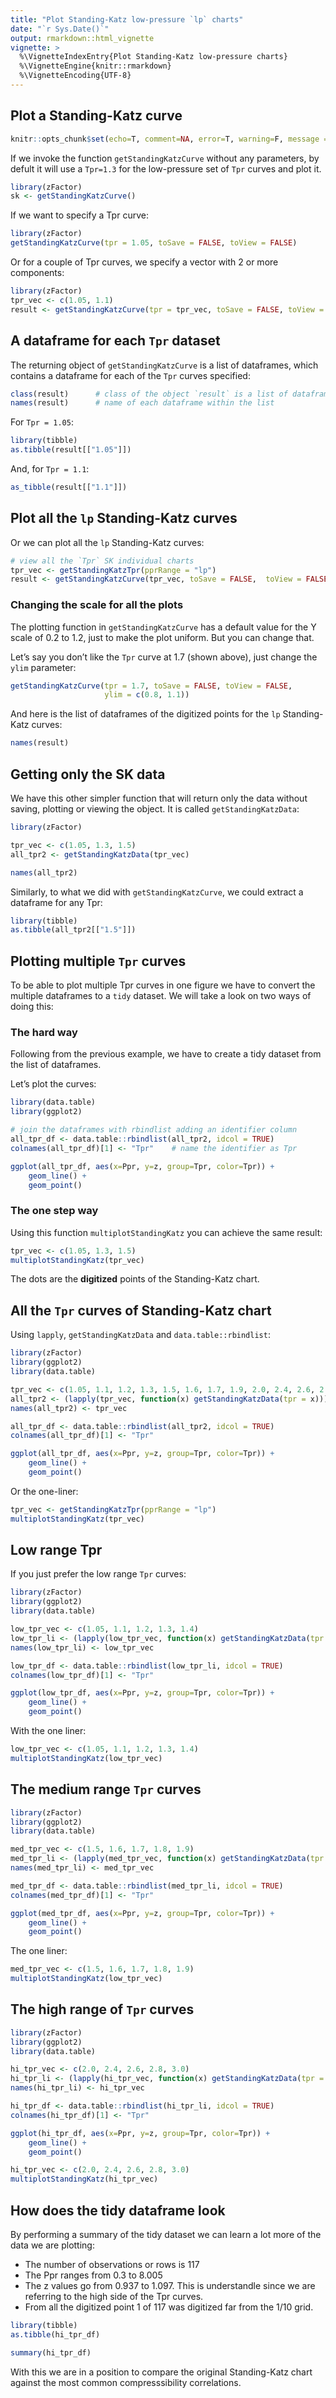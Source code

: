 ```yaml
---
title: "Plot Standing-Katz low-pressure `lp` charts"
date: "`r Sys.Date()`"
output: rmarkdown::html_vignette
vignette: >
  %\VignetteIndexEntry{Plot Standing-Katz low-pressure charts}
  %\VignetteEngine{knitr::rmarkdown}
  %\VignetteEncoding{UTF-8}
---
```


## Plot a Standing-Katz curve

```r
knitr::opts_chunk$set(echo=T, comment=NA, error=T, warning=F, message = F, fig.align = 'center', results = "hold")
```


If we invoke the function `getStandingKatzCurve` without any parameters, by defult it will use a `Tpr=1.3` for the low-pressure set of `Tpr` curves and plot it.

```r
library(zFactor)
sk <- getStandingKatzCurve()
```


If we want to specify a Tpr curve:

```r
library(zFactor)
getStandingKatzCurve(tpr = 1.05, toSave = FALSE, toView = FALSE)
```


Or for a couple of Tpr curves, we specify a vector with 2 or more components:
```r
library(zFactor)
tpr_vec <- c(1.05, 1.1)
result <- getStandingKatzCurve(tpr = tpr_vec, toSave = FALSE, toView = FALSE)
```


## A dataframe for each `Tpr` dataset
The returning object of `getStandingKatzCurve` is a list of dataframes, which contains a dataframe for each of the `Tpr` curves specified:

```r
class(result)      # class of the object `result` is a list of dataframes
names(result)      # name of each dataframe within the list
```

For `Tpr = 1.05`:

```r
library(tibble)
as.tibble(result[["1.05"]])
```

And, for `Tpr = 1.1`:

```r
as_tibble(result[["1.1"]])
```


## Plot all the `lp` Standing-Katz curves
Or we can plot all the `lp` Standing-Katz curves:

```r
# view all the `Tpr` SK individual charts
tpr_vec <- getStandingKatzTpr(pprRange = "lp")
result <- getStandingKatzCurve(tpr_vec, toSave = FALSE,  toView = FALSE)
```

### Changing the scale for all the plots
The plotting function in `getStandingKatzCurve` has a default value for the Y scale of 0.2 to 1.2, just to make the plot uniform. But you can change that. 

Let's say you don't like the `Tpr` curve at 1.7 (shown above), just change the `ylim ` parameter:

```r
getStandingKatzCurve(tpr = 1.7, toSave = FALSE, toView = FALSE, 
                     ylim = c(0.8, 1.1))
```


And here is the list of dataframes of the digitized points for the `lp` Standing-Katz curves:

```r
names(result)
```


## Getting only the SK data
We have this other simpler function that will return only the data without saving, plotting or viewing the object. It is called `getStandingKatzData`:

```r
library(zFactor)

tpr_vec <- c(1.05, 1.3, 1.5)
all_tpr2 <- getStandingKatzData(tpr_vec)

names(all_tpr2)
```

Similarly, to what we did with `getStandingKatzCurve`, we could extract a dataframe for any Tpr:

```r
library(tibble)
as.tibble(all_tpr2[["1.5"]])
```

## Plotting multiple `Tpr` curves
To be able to plot multiple Tpr curves in one figure we have to convert the multiple dataframes to a `tidy` dataset. We will take a look on two ways of doing this:

### The hard way
Following from the previous example, we have to create a tidy dataset from the list of dataframes.

Let's plot the curves:

```r
library(data.table)
library(ggplot2)

# join the dataframes with rbindlist adding an identifier column
all_tpr_df <- data.table::rbindlist(all_tpr2, idcol = TRUE)
colnames(all_tpr_df)[1] <- "Tpr"    # name the identifier as Tpr

ggplot(all_tpr_df, aes(x=Ppr, y=z, group=Tpr, color=Tpr)) + 
    geom_line() +
    geom_point()
```


### The one step way
Using this function `multiplotStandingKatz` you can achieve the same result:


```r
tpr_vec <- c(1.05, 1.3, 1.5)
multiplotStandingKatz(tpr_vec)
```


The dots are the **digitized** points of the Standing-Katz chart.


## All the `Tpr` curves of Standing-Katz chart
Using `lapply`, `getStandingKatzData` and `data.table::rbindlist`:

```r
library(zFactor)
library(ggplot2)
library(data.table)

tpr_vec <- c(1.05, 1.1, 1.2, 1.3, 1.5, 1.6, 1.7, 1.9, 2.0, 2.4, 2.6, 2.8, 3.0)
all_tpr2 <- (lapply(tpr_vec, function(x) getStandingKatzData(tpr = x)))
names(all_tpr2) <- tpr_vec

all_tpr_df <- data.table::rbindlist(all_tpr2, idcol = TRUE)
colnames(all_tpr_df)[1] <- "Tpr"

ggplot(all_tpr_df, aes(x=Ppr, y=z, group=Tpr, color=Tpr)) + 
    geom_line() +
    geom_point()
```


Or the one-liner:
```r
tpr_vec <- getStandingKatzTpr(pprRange = "lp")
multiplotStandingKatz(tpr_vec)
```


## Low range Tpr
If you just prefer the low range `Tpr` curves:

```r
library(zFactor)
library(ggplot2)
library(data.table)

low_tpr_vec <- c(1.05, 1.1, 1.2, 1.3, 1.4)
low_tpr_li <- (lapply(low_tpr_vec, function(x) getStandingKatzData(tpr = x)))
names(low_tpr_li) <- low_tpr_vec

low_tpr_df <- data.table::rbindlist(low_tpr_li, idcol = TRUE)
colnames(low_tpr_df)[1] <- "Tpr"

ggplot(low_tpr_df, aes(x=Ppr, y=z, group=Tpr, color=Tpr)) + 
    geom_line() +
    geom_point()
```

With the one liner:

```r
low_tpr_vec <- c(1.05, 1.1, 1.2, 1.3, 1.4)
multiplotStandingKatz(low_tpr_vec)
```

## The medium range `Tpr` curves

```r
library(zFactor)
library(ggplot2)
library(data.table)

med_tpr_vec <- c(1.5, 1.6, 1.7, 1.8, 1.9)
med_tpr_li <- (lapply(med_tpr_vec, function(x) getStandingKatzData(tpr = x)))
names(med_tpr_li) <- med_tpr_vec

med_tpr_df <- data.table::rbindlist(med_tpr_li, idcol = TRUE)
colnames(med_tpr_df)[1] <- "Tpr"

ggplot(med_tpr_df, aes(x=Ppr, y=z, group=Tpr, color=Tpr)) + 
    geom_line() +
    geom_point()
```

The one liner:

```r
med_tpr_vec <- c(1.5, 1.6, 1.7, 1.8, 1.9)
multiplotStandingKatz(low_tpr_vec)
```


## The high range of `Tpr` curves
```r
library(zFactor)
library(ggplot2)
library(data.table)

hi_tpr_vec <- c(2.0, 2.4, 2.6, 2.8, 3.0)
hi_tpr_li <- (lapply(hi_tpr_vec, function(x) getStandingKatzData(tpr = x)))
names(hi_tpr_li) <- hi_tpr_vec

hi_tpr_df <- data.table::rbindlist(hi_tpr_li, idcol = TRUE)
colnames(hi_tpr_df)[1] <- "Tpr"

ggplot(hi_tpr_df, aes(x=Ppr, y=z, group=Tpr, color=Tpr)) + 
    geom_line() +
    geom_point()
```

```r
hi_tpr_vec <- c(2.0, 2.4, 2.6, 2.8, 3.0)
multiplotStandingKatz(hi_tpr_vec)
```

## How does the tidy dataframe look
By performing a summary of the tidy dataset we can learn a lot more of the data we are plotting:

* The number of observations or rows is 117
* The Ppr ranges from 0.3 to 8.005
* The z values go from 0.937 to 1.097. This is understandle since we are referring to the high side of the Tpr curves.
* From all the digitized point 1 of 117 was digitized far from the 1/10 grid.

```r
library(tibble)
as.tibble(hi_tpr_df)
```



```r
summary(hi_tpr_df)
```


With this we are in a position to compare the original Standing-Katz chart against the most common compresssibility correlations.
